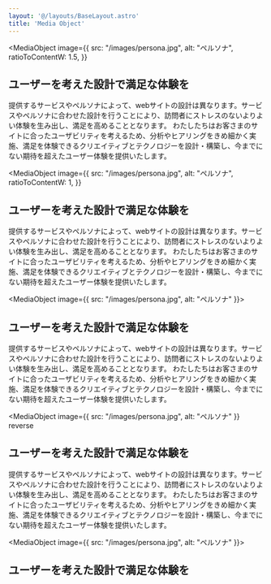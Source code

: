 ```yaml
---
layout: '@/layouts/BaseLayout.astro' 
title: 'Media Object'
---
```



<MediaObject
  image={{
    src: "/images/persona.jpg",
    alt: "ペルソナ",
    ratioToContentW: 1.5,
  }}
>
  <h2>ユーザーを考えた設計で満足な体験を</h2>
  <p>
    提供するサービスやペルソナによって、webサイトの設計は異なります。サービスやペルソナに合わせた設計を行うことにより、訪問者にストレスのないよりよい体験を生み出し、満足を高めることとなります。
    わたしたちはお客さまのサイトに合ったユーザビリティを考えるため、分析やヒアリングをきめ細かく実施、満足を体験できるクリエイティブとテクノロジーを設計・構築し、今までにない期待を超えたユーザー体験を提供いたします。
  </p>
</MediaObject>

<MediaObject
  image={{
    src: "/images/persona.jpg",
    alt: "ペルソナ",
    ratioToContentW: 1,
  }}
>
  <h2>ユーザーを考えた設計で満足な体験を</h2>
  <p>
    提供するサービスやペルソナによって、webサイトの設計は異なります。サービスやペルソナに合わせた設計を行うことにより、訪問者にストレスのないよりよい体験を生み出し、満足を高めることとなります。
    わたしたちはお客さまのサイトに合ったユーザビリティを考えるため、分析やヒアリングをきめ細かく実施、満足を体験できるクリエイティブとテクノロジーを設計・構築し、今までにない期待を超えたユーザー体験を提供いたします。
  </p>
</MediaObject>

<MediaObject image={{ src: "/images/persona.jpg", alt: "ペルソナ" }}>
  <h2>ユーザーを考えた設計で満足な体験を</h2>
  <p>
    提供するサービスやペルソナによって、webサイトの設計は異なります。サービスやペルソナに合わせた設計を行うことにより、訪問者にストレスのないよりよい体験を生み出し、満足を高めることとなります。
    わたしたちはお客さまのサイトに合ったユーザビリティを考えるため、分析やヒアリングをきめ細かく実施、満足を体験できるクリエイティブとテクノロジーを設計・構築し、今までにない期待を超えたユーザー体験を提供いたします。
  </p>
</MediaObject>

<MediaObject
  image={{ src: "/images/persona.jpg", alt: "ペルソナ" }}
  reverse
>
  <h2>ユーザーを考えた設計で満足な体験を</h2>
  <p>
    提供するサービスやペルソナによって、webサイトの設計は異なります。サービスやペルソナに合わせた設計を行うことにより、訪問者にストレスのないよりよい体験を生み出し、満足を高めることとなります。
    わたしたちはお客さまのサイトに合ったユーザビリティを考えるため、分析やヒアリングをきめ細かく実施、満足を体験できるクリエイティブとテクノロジーを設計・構築し、今までにない期待を超えたユーザー体験を提供いたします。
  </p>
</MediaObject>

<MediaObject image={{ src: "/images/persona.jpg", alt: "ペルソナ" }}>
  <h2>ユーザーを考えた設計で満足な体験を</h2>
</MediaObject>